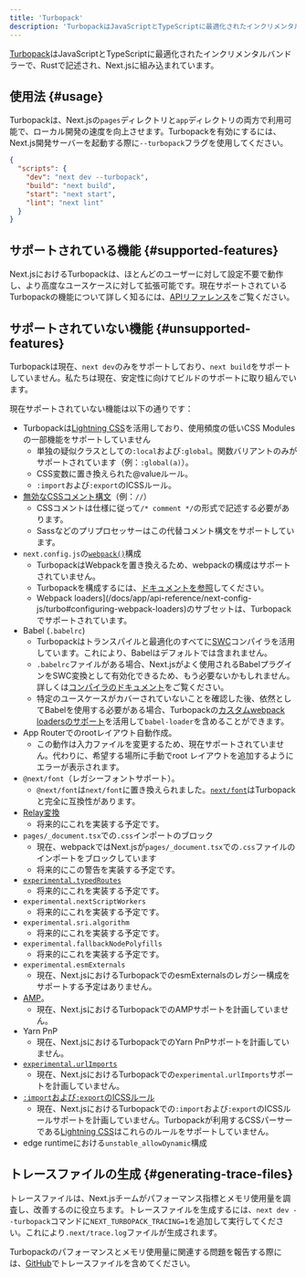 ```yaml
---
title: 'Turbopack'
description: 'TurbopackはJavaScriptとTypeScriptに最適化されたインクリメンタルバンドラーで、Rustで記述され、Next.jsに組み込まれています。'
---
```


[Turbopack](https://turbo.build/pack)はJavaScriptとTypeScriptに最適化されたインクリメンタルバンドラーで、Rustで記述され、Next.jsに組み込まれています。

## 使用法 {#usage}

Turbopackは、Next.jsの`pages`ディレクトリと`app`ディレクトリの両方で利用可能で、ローカル開発の速度を向上させます。Turbopackを有効にするには、Next.js開発サーバーを起動する際に`--turbopack`フラグを使用してください。

```json title="package.json" highlight={3}
{
  "scripts": {
    "dev": "next dev --turbopack",
    "build": "next build",
    "start": "next start",
    "lint": "next lint"
  }
}
```

## サポートされている機能 {#supported-features}

Next.jsにおけるTurbopackは、ほとんどのユーザーに対して設定不要で動作し、より高度なユースケースに対して拡張可能です。現在サポートされているTurbopackの機能について詳しく知るには、[APIリファレンス](/docs/app/api-reference/next-config-js/turbo)をご覧ください。

## サポートされていない機能 {#unsupported-features}

Turbopackは現在、`next dev`のみをサポートしており、`next build`をサポートしていません。私たちは現在、安定性に向けてビルドのサポートに取り組んでいます。

現在サポートされていない機能は以下の通りです：

- Turbopackは[Lightning CSS](https://lightningcss.dev/)を活用しており、使用頻度の低いCSS Modulesの一部機能をサポートしていません
  - 単独の疑似クラスとしての`:local`および`:global`。関数バリアントのみがサポートされています（例：`:global(a)`）。
  - CSS変数に置き換えられた@valueルール。
  - `:import`および`:export`のICSSルール。
- [無効なCSSコメント構文](https://stackoverflow.com/questions/51843506/are-double-slash-comments-valid-in-css)（例：`//`）
  - CSSコメントは仕様に従って`/* comment */`の形式で記述する必要があります。
  - Sassなどのプリプロセッサーはこの代替コメント構文をサポートしています。
- `next.config.js`の[`webpack()`](/docs/app/api-reference/next-config-js/webpack)構成
  - TurbopackはWebpackを置き換えるため、webpackの構成はサポートされていません。
  - Turbopackを構成するには、[ドキュメントを参照](/docs/app/api-reference/next-config-js/turbo)してください。
  - Webpack loaders](/docs/app/api-reference/next-config-js/turbo#configuring-webpack-loaders)のサブセットは、Turbopackでサポートされています。
- Babel (`.babelrc`)
  - Turbopackはトランスパイルと最適化のすべてに[SWC](/docs/architecture/nextjs-compiler#why-swc)コンパイラを活用しています。これにより、Babelはデフォルトでは含まれません。
  - `.babelrc`ファイルがある場合、Next.jsがよく使用されるBabelプラグインをSWC変換として有効化できるため、もう必要ないかもしれません。詳しくは[コンパイラのドキュメント](/docs/architecture/nextjs-compiler#supported-features)をご覧ください。
  - 特定のユースケースがカバーされていないことを確認した後、依然としてBabelを使用する必要がある場合、Turbopackの[カスタムwebpack loadersのサポート](/docs/app/api-reference/next-config-js/turbo#configuring-webpack-loaders)を活用して`babel-loader`を含めることができます。
- App Routerでのrootレイアウト自動作成。
  - この動作は入力ファイルを変更するため、現在サポートされていません。代わりに、希望する場所に手動でroot レイアウトを追加するようにエラーが表示されます。
- `@next/font`（レガシーフォントサポート）。
  - `@next/font`は`next/font`に置き換えられました。[`next/font`](/docs/app/building-your-application/optimizing/fonts)はTurbopackと完全に互換性があります。
- [Relay変換](/docs/architecture/nextjs-compiler#relay)
  - 将来的にこれを実装する予定です。
- `pages/_document.tsx`での`.css`インポートのブロック
  - 現在、webpackではNext.jsが`pages/_document.tsx`での`.css`ファイルのインポートをブロックしています
  - 将来的にこの警告を実装する予定です。
- [`experimental.typedRoutes`](https://nextjs.org/docs/app/api-reference/next-config-js/typedRoutes)
  - 将来的にこれを実装する予定です。
- `experimental.nextScriptWorkers`
  - 将来的にこれを実装する予定です。
- `experimental.sri.algorithm`
  - 将来的にこれを実装する予定です。
- `experimental.fallbackNodePolyfills`
  - 将来的にこれを実装する予定です。
- `experimental.esmExternals`
  - 現在、Next.jsにおけるTurbopackでのesmExternalsのレガシー構成をサポートする予定はありません。
- [AMP](https://nextjs.org/docs/canary/pages/building-your-application/configuring/amp)。
  - 現在、Next.jsにおけるTurbopackでのAMPサポートを計画していません。
- Yarn PnP
  - 現在、Next.jsにおけるTurbopackでのYarn PnPサポートを計画していません。
- [`experimental.urlImports`](/docs/app/api-reference/next-config-js/urlImports)
  - 現在、Next.jsにおけるTurbopackでの`experimental.urlImports`サポートを計画していません。
- [`:import`および`:export`のICSSルール](https://github.com/css-modules/icss)
  - 現在、Next.jsにおけるTurbopackでの`:import`および`:export`のICSSルールサポートを計画していません。Turbopackが利用するCSSパーサーである[Lightning CSS](https://lightningcss.dev/css-modules.html)はこれらのルールをサポートしていません。
- edge runtimeにおける`unstable_allowDynamic`構成

## トレースファイルの生成 {#generating-trace-files}

トレースファイルは、Next.jsチームがパフォーマンス指標とメモリ使用量を調査し、改善するのに役立ちます。トレースファイルを生成するには、`next dev --turbopack`コマンドに`NEXT_TURBOPACK_TRACING=1`を追加して実行してください。これにより`.next/trace.log`ファイルが生成されます。

Turbopackのパフォーマンスとメモリ使用量に関連する問題を報告する際には、[GitHub](https://github.com/vercel/next.js)でトレースファイルを含めてください。
